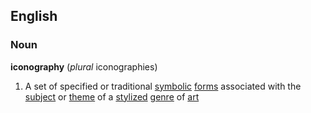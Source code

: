 ==English==
===Noun===
{{wikipedia}}
'''iconography''' (''plural'' iconographies)
#A set of specified or traditional [[symbolic]] [[form]]s associated with the [[subject]] or [[theme]] of a [[stylize]]d [[genre]] of [[art]]